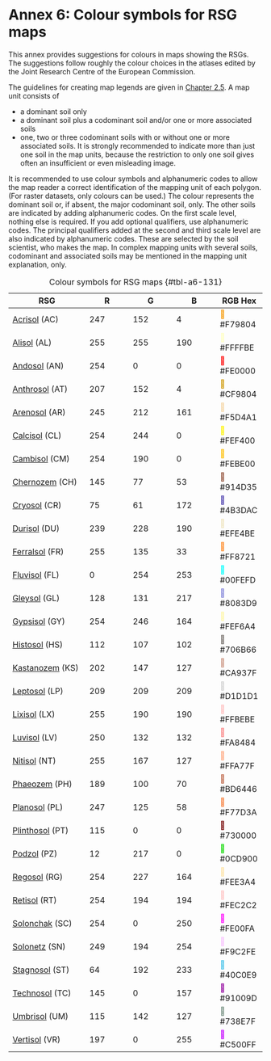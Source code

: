 # Annex 6: Colour symbols for RSG maps {#sec-a6 .unnumbered}

This annex provides suggestions for colours in maps showing the RSGs. The suggestions follow roughly the colour choices in the atlases edited by the Joint Research Centre of the European Commission.

The guidelines for creating map legends are given in [Chapter 2.5](chapter-02.qmd#sec-legends). A map unit consists of

-   a dominant soil only
-   a dominant soil plus a codominant soil and/or one or more associated soils
-   one, two or three codominant soils with or without one or more associated soils. It is strongly recommended to indicate more than just one soil in the map units, because the restriction to only one soil gives often an insufficient or even misleading image.

It is recommended to use colour symbols and alphanumeric codes to allow the map reader a correct identification of the mapping unit of each polygon. (For raster datasets, only colours can be used.) The colour represents the dominant soil or, if absent, the major codominant soil, only. The other soils are indicated by adding alphanumeric codes. On the first scale level, nothing else is required. If you add optional qualifiers, use alphanumeric codes. The principal qualifiers added at the second and third scale level are also indicated by alphanumeric codes. These are selected by the soil scientist, who makes the map. In complex mapping units with several soils, codominant and associated soils may be mentioned in the mapping unit explanation, only.

| RSG                                          | R   | G   | B   | RGB Hex                                                               |
|-----------------------|-------------|-------------|-------------|-------------|
| [Acrisol](chapter-04.qmd#sec-key-ac) (AC)    | 247 | 152 | 4   | [🔴]{style="color: transparent; text-shadow: 0 0 0 #F79804;"} #F79804 |
| [Alisol](chapter-04.qmd#sec-key-al) (AL)     | 255 | 255 | 190 | [🔴]{style="color: transparent; text-shadow: 0 0 0 #FFFFBE;"} #FFFFBE |
| [Andosol](chapter-04.qmd#sec-key-an) (AN)    | 254 | 0   | 0   | [🔴]{style="color: transparent; text-shadow: 0 0 0 #FE0000;"} #FE0000 |
| [Anthrosol](chapter-04.qmd#sec-key-at) (AT)  | 207 | 152 | 4   | [🔴]{style="color: transparent; text-shadow: 0 0 0 #CF9804;"} #CF9804 |
| [Arenosol](chapter-04.qmd#sec-key-ar) (AR)   | 245 | 212 | 161 | [🔴]{style="color: transparent; text-shadow: 0 0 0 #F5D4A1;"} #F5D4A1 |
| [Calcisol](chapter-04.qmd#sec-key-cl) (CL)   | 254 | 244 | 0   | [🔴]{style="color: transparent; text-shadow: 0 0 0 #FEF400;"} #FEF400 |
| [Cambisol](chapter-04.qmd#sec-key-cm) (CM)   | 254 | 190 | 0   | [🔴]{style="color: transparent; text-shadow: 0 0 0 #FEBE00;"} #FEBE00 |
| [Chernozem](chapter-04.qmd#sec-key-ch) (CH)  | 145 | 77  | 53  | [🔴]{style="color: transparent; text-shadow: 0 0 0 #914D35;"} #914D35 |
| [Cryosol](chapter-04.qmd#sec-key-cr) (CR)    | 75  | 61  | 172 | [🔴]{style="color: transparent; text-shadow: 0 0 0 #4B3DAC;"} #4B3DAC |
| [Durisol](chapter-04.qmd#sec-key-du) (DU)    | 239 | 228 | 190 | [🔴]{style="color: transparent; text-shadow: 0 0 0 #EFE4BE;"} #EFE4BE |
| [Ferralsol](chapter-04.qmd#sec-key-fr) (FR)  | 255 | 135 | 33  | [🔴]{style="color: transparent; text-shadow: 0 0 0 #FF8721;"} #FF8721 |
| [Fluvisol](chapter-04.qmd#sec-key-fl) (FL)   | 0   | 254 | 253 | [🔴]{style="color: transparent; text-shadow: 0 0 0 #00FEFD;"} #00FEFD |
| [Gleysol](chapter-04.qmd#sec-key-gl) (GL)    | 128 | 131 | 217 | [🔴]{style="color: transparent; text-shadow: 0 0 0 #8083D9;"} #8083D9 |
| [Gypsisol](chapter-04.qmd#sec-key-gy) (GY)   | 254 | 246 | 164 | [🔴]{style="color: transparent; text-shadow: 0 0 0 #FEF6A4;"} #FEF6A4 |
| [Histosol](chapter-04.qmd#sec-key-hs) (HS)   | 112 | 107 | 102 | [🔴]{style="color: transparent; text-shadow: 0 0 0 #706B66;"} #706B66 |
| [Kastanozem](chapter-04.qmd#sec-key-ks) (KS) | 202 | 147 | 127 | [🔴]{style="color: transparent; text-shadow: 0 0 0 #CA937F;"} #CA937F |
| [Leptosol](chapter-04.qmd#sec-key-lp) (LP)   | 209 | 209 | 209 | [🔴]{style="color: transparent; text-shadow: 0 0 0 #D1D1D1;"} #D1D1D1 |
| [Lixisol](chapter-04.qmd#sec-key-lx) (LX)    | 255 | 190 | 190 | [🔴]{style="color: transparent; text-shadow: 0 0 0 #FFBEBE;"} #FFBEBE |
| [Luvisol](chapter-04.qmd#sec-key-lv) (LV)    | 250 | 132 | 132 | [🔴]{style="color: transparent; text-shadow: 0 0 0 #FA8484;"} #FA8484 |
| [Nitisol](chapter-04.qmd#sec-key-nt) (NT)    | 255 | 167 | 127 | [🔴]{style="color: transparent; text-shadow: 0 0 0 #FFA77F;"} #FFA77F |
| [Phaeozem](chapter-04.qmd#sec-key-ph) (PH)   | 189 | 100 | 70  | [🔴]{style="color: transparent; text-shadow: 0 0 0 #BD6446;"} #BD6446 |
| [Planosol](chapter-04.qmd#sec-key-pl) (PL)   | 247 | 125 | 58  | [🔴]{style="color: transparent; text-shadow: 0 0 0 #F77D3A;"} #F77D3A |
| [Plinthosol](chapter-04.qmd#sec-key-pt) (PT) | 115 | 0   | 0   | [🔴]{style="color: transparent; text-shadow: 0 0 0 #730000;"} #730000 |
| [Podzol](chapter-04.qmd#sec-key-pz) (PZ)     | 12  | 217 | 0   | [🔴]{style="color: transparent; text-shadow: 0 0 0 #0CD900;"} #0CD900 |
| [Regosol](chapter-04.qmd#sec-key-rg) (RG)    | 254 | 227 | 164 | [🔴]{style="color: transparent; text-shadow: 0 0 0 #FEE3A4;"} #FEE3A4 |
| [Retisol](chapter-04.qmd#sec-key-rt) (RT)    | 254 | 194 | 194 | [🔴]{style="color: transparent; text-shadow: 0 0 0 #FEC2C2;"} #FEC2C2 |
| [Solonchak](chapter-04.qmd#sec-key-sc) (SC)  | 254 | 0   | 250 | [🔴]{style="color: transparent; text-shadow: 0 0 0 #FE00FA;"} #FE00FA |
| [Solonetz](chapter-04.qmd#sec-key-sn) (SN)   | 249 | 194 | 254 | [🔴]{style="color: transparent; text-shadow: 0 0 0 #F9C2FE;"} #F9C2FE |
| [Stagnosol](chapter-04.qmd#sec-key-st) (ST)  | 64  | 192 | 233 | [🔴]{style="color: transparent; text-shadow: 0 0 0 #40C0E9;"} #40C0E9 |
| [Technosol](chapter-04.qmd#sec-key-tc) (TC)  | 145 | 0   | 157 | [🔴]{style="color: transparent; text-shadow: 0 0 0 #91009D;"} #91009D |
| [Umbrisol](chapter-04.qmd#sec-key-um) (UM)   | 115 | 142 | 127 | [🔴]{style="color: transparent; text-shadow: 0 0 0 #738E7F;"} #738E7F |
| [Vertisol](chapter-04.qmd#sec-key-vr) (VR)   | 197 | 0   | 255 | [🔴]{style="color: transparent; text-shadow: 0 0 0 #C500FF;"} #C500FF |

: Colour symbols for RSG maps {#tbl-a6-131}

